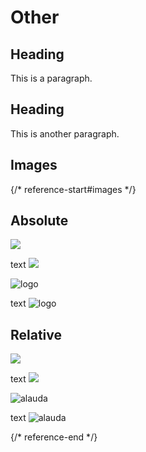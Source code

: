 # Other

## Heading

This is a paragraph.

## Heading

This is another paragraph.

## Images

{/* reference-start#images */}

## Absolute

![](/logo.svg)

text ![](/logo.svg)

<img src="/logo.svg" alt="logo" />

text <img src="/logo.svg" alt="logo" />

## Relative

![](./assets/alauda.svg)

text ![](./assets/alauda.svg)

<img src="./assets/alauda.svg" alt="alauda" />

text <img src="./assets/alauda.svg" alt="alauda" />

{/* reference-end */}
